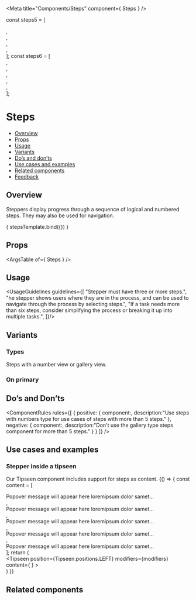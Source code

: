 
<Meta
  title="Components/Steps"
  component={ Steps }
/>

<!--- Component template -->

  const steps5 = [<div></div>, <div></div>, <div></div>, <div></div>, <div></div>];
  const steps6 = [<div></div>, <div></div>, <div></div>, <div></div>, <div></div>, <div></div>];

<!--- Component documentation -->

# Steps
- [Overview](#overview)
- [Props](#props)
- [Usage](#usage)
- [Variants](#variants)
- [Do’s and don’ts](#dos-and-donts)
- [Use cases and examples](#use-cases-and-examples)
- [Related components](#related-components)
- [Feedback](#feedback)

## Overview
Steppers display progress through a sequence of logical and numbered steps. They may also be used for navigation.

<Canvas>
  <Story name="Overview"
         args={ {steps: steps5, activeStepIndex: 2} }>
    { stepsTemplate.bind({}) }
  </Story>
</Canvas>

## Props
<ArgsTable of={ Steps } />

## Usage
<UsageGuidelines guidelines={[
  "Stepper must have three or more steps.",
  "he stepper shows users where they are in the process, and can be used to navigate through the process by selecting steps.",
  "If a task needs more than six steps, consider simplifying the process or breaking it up into multiple tasks.",
]}/>

## Variants
### Types
Steps with a number view or gallery view.
<Canvas>
  <Story name="Types">
    <div className="monday-style-story-steps_column-wrapper">
      <Steps type={Steps.types.NUMBERS} steps={steps6} activeStepIndex={4} />
      <Steps steps={steps5} activeStepIndex={2} />
      <Steps steps={steps5} activeStepIndex={2} areNavigationButtonsHidden />
    </div>
  </Story>
</Canvas>

### On primary
<Canvas>
  <Story name="On primary">
    <div className="monday-style-story-steps_column-wrapper monday-style-story-steps_color" >
      <Steps steps={steps6} activeStepIndex={4} isOnPrimary type={Steps.types.NUMBERS} />
      <Steps steps={steps5} activeStepIndex={2} isOnPrimary />
      <Steps steps={steps5} activeStepIndex={2} isOnPrimary areNavigationButtonsHidden />
    </div>
  </Story>
</Canvas>

## Do’s and Don’ts
<ComponentRules
  rules={[
    {
      positive: {
        component:<Steps type={Steps.types.NUMBERS} steps={steps6} activeStepIndex={4} />,
        description:"Use steps with numbers type for use cases of steps with more than 5 steps."
      },
      negative: {
        component:<Steps steps={steps6} activeStepIndex={3} />,
        description:"Don't use the gallery type steps component for more than 5 steps."
      }
    }
  ]}
/>

## Use cases and examples
### Stepper inside a tipseen
Our Tipseen component includes support for steps as content.
<Canvas>
  <Story name="Stepper inside a tipseen">
    {() => {
      const content = [
        <div>Popover message will appear here loremipsum dolor samet…</div>,
        <div>Popover message will appear here loremipsum dolor samet…</div>,
        <div>Popover message will appear here loremipsum dolor samet…</div>,
        <div>Popover message will appear here loremipsum dolor samet…</div>,
        <div>Popover message will appear here loremipsum dolor samet…</div>
      ];
      return (
        <div className="monday-style-story-steps_block">
          <Tipseen 
            position={Tipseen.positions.LEFT} 
            modifiers={modifiers}
            content={
              <TipseenWizard
                animationType={Tipseen.animationTypes.OPACITY_AND_SLIDE}
                title="This is a title"
                steps={content}
                activeStepIndex={2}
              />
            }
          >
            <div className="monday-style-story-steps_container" />
        </Tipseen>
      </div>
      )
    }}
  </Story>
</Canvas>

## Related components
<RelatedComponents componentsNames={[WIZARD,BREADCRUBMS,TAB]} />